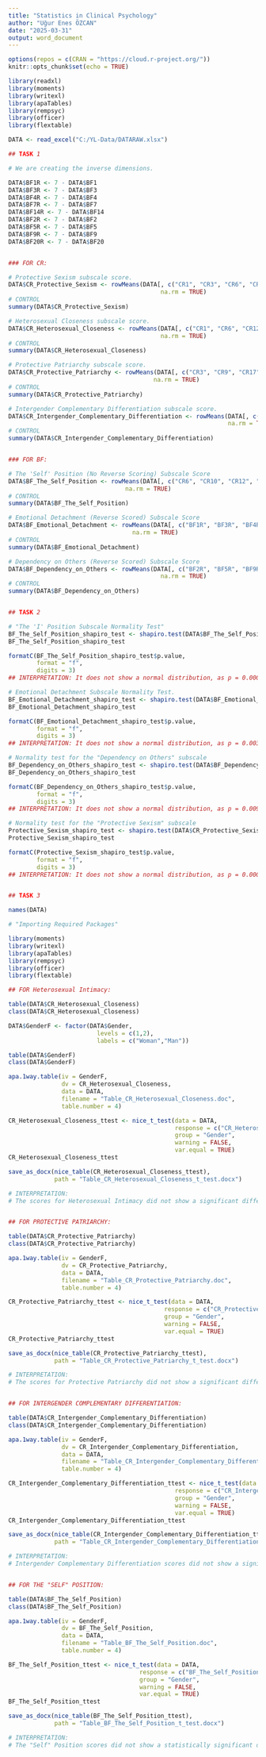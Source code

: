 ---
title: "Statistics in Clinical Psychology"
author: "Uğur Enes ÖZCAN"
date: "2025-03-31"
output: word_document
---

```{r setup, include=FALSE}
options(repos = c(CRAN = "https://cloud.r-project.org/"))
knitr::opts_chunk$set(echo = TRUE)
```

```{r , echo=TRUE}

library(readxl)
library(moments)
library(writexl)
library(apaTables)
library(rempsyc)
library(officer)
library(flextable)

DATA <- read_excel("C:/YL-Data/DATARAW.xlsx")

## TASK 1

# We are creating the inverse dimensions.

DATA$BF1R <- 7 - DATA$BF1
DATA$BF3R <- 7 - DATA$BF3
DATA$BF4R <- 7 - DATA$BF4
DATA$BF7R <- 7 - DATA$BF7
DATA$BF14R <- 7 - DATA$BF14
DATA$BF2R <- 7 - DATA$BF2
DATA$BF5R <- 7 - DATA$BF5
DATA$BF9R <- 7 - DATA$BF9
DATA$BF20R <- 7 - DATA$BF20


### FOR CR:

# Protective Sexism subscale score.
DATA$CR_Protective_Sexism <- rowMeans(DATA[, c("CR1", "CR3", "CR6", "CR9", "CR12", "CR13", "CR17", "CR20")],
                                           na.rm = TRUE)
# CONTROL
summary(DATA$CR_Protective_Sexism)

# Heterosexual Closeness subscale score.
DATA$CR_Heterosexual_Closeness <- rowMeans(DATA[, c("CR1", "CR6", "CR12", "CR13")],
                                           na.rm = TRUE)
# CONTROL
summary(DATA$CR_Heterosexual_Closeness)

# Protective Patriarchy subscale score.
DATA$CR_Protective_Patriarchy <- rowMeans(DATA[, c("CR3", "CR9", "CR17", "CR20")],
                                         na.rm = TRUE)
# CONTROL
summary(DATA$CR_Protective_Patriarchy)

# Intergender Complementary Differentiation subscale score.
DATA$CR_Intergender_Complementary_Differentiation <- rowMeans(DATA[, c("CR8", "CR19", "CR22")],
                                                              na.rm = TRUE)
# CONTROL
summary(DATA$CR_Intergender_Complementary_Differentiation)


### FOR BF:

# The 'Self' Position (No Reverse Scoring) Subscale Score
DATA$BF_The_Self_Position <- rowMeans(DATA[, c("CR6", "CR10", "CR12", "CR13", "CR16")],
                                 na.rm = TRUE)
# CONTROL
summary(DATA$BF_The_Self_Position)

# Emotional Detachment (Reverse Scored) Subscale Score
DATA$BF_Emotional_Detachment <- rowMeans(DATA[, c("BF1R", "BF3R", "BF4R", "BF7R", "BF14R")],
                                   na.rm = TRUE)
# CONTROL
summary(DATA$BF_Emotional_Detachment)

# Dependency on Others (Reverse Scored) Subscale Score
DATA$BF_Dependency_on_Others <- rowMeans(DATA[, c("BF2R", "BF5R", "BF9R", "BF14R", "BF20R")],
                                           na.rm = TRUE)
# CONTROL
summary(DATA$BF_Dependency_on_Others)


## TASK 2

# "The 'I' Position Subscale Normality Test"
BF_The_Self_Position_shapiro_test <- shapiro.test(DATA$BF_The_Self_Position)
BF_The_Self_Position_shapiro_test

formatC(BF_The_Self_Position_shapiro_test$p.value,
        format = "f",
        digits = 3)
## INTERPRETATION: It does not show a normal distribution, as p = 0.000 < alpha = 0.05.

# Emotional Detachment Subscale Normality Test.
BF_Emotional_Detachment_shapiro_test <- shapiro.test(DATA$BF_Emotional_Detachment)
BF_Emotional_Detachment_shapiro_test

formatC(BF_Emotional_Detachment_shapiro_test$p.value,
        format = "f",
        digits = 3)
## INTERPRETATION: It does not show a normal distribution, as p = 0.003 < alpha = 0.05.

# Normality test for the "Dependency on Others" subscale
BF_Dependency_on_Others_shapiro_test <- shapiro.test(DATA$BF_Dependency_on_Others)
BF_Dependency_on_Others_shapiro_test

formatC(BF_Dependency_on_Others_shapiro_test$p.value,
        format = "f",
        digits = 3)
## INTERPRETATION: It does not show a normal distribution, as p = 0.009 < alfa = 0.05

# Normality test for the "Protective Sexism" subscale
Protective_Sexism_shapiro_test <- shapiro.test(DATA$CR_Protective_Sexism)
Protective_Sexism_shapiro_test

formatC(Protective_Sexism_shapiro_test$p.value,
        format = "f",
        digits = 3)
## INTERPRETATION: It does not show a normal distribution, as p = 0.000 < alfa = 0.05


## TASK 3

names(DATA)

# "Importing Required Packages"

library(moments)
library(writexl)
library(apaTables)
library(rempsyc)
library(officer)
library(flextable)

## FOR Heterosexual Intimacy:

table(DATA$CR_Heterosexual_Closeness)
class(DATA$CR_Heterosexual_Closeness)

DATA$GenderF <- factor(DATA$Gender,
                         levels = c(1,2),
                         labels = c("Woman","Man"))

table(DATA$GenderF)
class(DATA$GenderF)

apa.1way.table(iv = GenderF,
               dv = CR_Heterosexual_Closeness,
               data = DATA,
               filename = "Table_CR_Heterosexual_Closeness.doc",
               table.number = 4)

CR_Heterosexual_Closeness_ttest <- nice_t_test(data = DATA,
                                               response = c("CR_Heterosexual_Closeness"),
                                               group = "Gender",
                                               warning = FALSE,
                                               var.equal = TRUE)
CR_Heterosexual_Closeness_ttest

save_as_docx(nice_table(CR_Heterosexual_Closeness_ttest),
             path = "Table_CR_Heterosexual_Closeness_t_test.docx")

# INTERPRETATION:
# The scores for Heterosexual Intimacy did not show a significant difference between gender groups, t(237) = -1.17, p = 0.24, d = -0.22. Although the scores for men (M = 3.49, SD = 1.14) were slightly higher than those for women (M = 3.17, SD = 1.48), this difference was not statistically significant. The effect size (Cohen’s d) is small, indicating that the practical impact of the gender difference is minimal.


## FOR PROTECTIVE PATRIARCHY:

table(DATA$CR_Protective_Patriarchy)
class(DATA$CR_Protective_Patriarchy)

apa.1way.table(iv = GenderF,
               dv = CR_Protective_Patriarchy,
               data = DATA,
               filename = "Table_CR_Protective_Patriarchy.doc",
               table.number = 4)

CR_Protective_Patriarchy_ttest <- nice_t_test(data = DATA,
                                            response = c("CR_Protective_Patriarchy"),
                                            group = "Gender",
                                            warning = FALSE,
                                            var.equal = TRUE)
CR_Protective_Patriarchy_ttest

save_as_docx(nice_table(CR_Protective_Patriarchy_ttest),
             path = "Table_CR_Protective_Patriarchy_t_test.docx")

# INTERPRETATION:
# The scores for Protective Patriarchy did not show a significant difference between gender groups, t(42.68) = -1.57, p = 0.12, d = -0.27. Although the scores for men (M = 3.70, SD = 1.18) were slightly higher than those for women (M = 3.34, SD = 1.35), this difference was not statistically significant. The effect size (Cohen’s d) is small, indicating that the practical impact of the gender difference is minimal.


## FOR INTERGENDER COMPLEMENTARY DIFFERENTIATION: 

table(DATA$CR_Intergender_Complementary_Differentiation)
class(DATA$CR_Intergender_Complementary_Differentiation)

apa.1way.table(iv = GenderF,
               dv = CR_Intergender_Complementary_Differentiation,
               data = DATA,
               filename = "Table_CR_Intergender_Complementary_Differentiation.doc",
               table.number = 4)

CR_Intergender_Complementary_Differentiation_ttest <- nice_t_test(data = DATA,
                                               response = c("CR_Intergender_Complementary_Differentiation"),
                                               group = "Gender",
                                               warning = FALSE,
                                               var.equal = TRUE)
CR_Intergender_Complementary_Differentiation_ttest

save_as_docx(nice_table(CR_Intergender_Complementary_Differentiation_ttest),
             path = "Table_CR_Intergender_Complementary_Differentiation_t_test.docx")

# INTERPRETATION:
# Intergender Complementary Differentiation scores did not show a significant difference between gender groups, t(237) = 0.92, p = 0.35, d = 0.17. Although males (M = 3.57, SD = 1.19) had slightly higher scores than females (M = 3.81, SD = 1.39), this difference was not statistically significant. The effect size (Cohen’s d) was small, indicating that the practical impact of the gender difference is minimal.


## FOR THE "SELF" POSITION:

table(DATA$BF_The_Self_Position)
class(DATA$BF_The_Self_Position)

apa.1way.table(iv = GenderF,
               dv = BF_The_Self_Position,
               data = DATA,
               filename = "Table_BF_The_Self_Position.doc",
               table.number = 4)

BF_The_Self_Position_ttest <- nice_t_test(data = DATA,
                                     response = c("BF_The_Self_Position"),
                                     group = "Gender",
                                     warning = FALSE,
                                     var.equal = TRUE)
BF_The_Self_Position_ttest

save_as_docx(nice_table(BF_The_Self_Position_ttest),
             path = "Table_BF_The_Self_Position_t_test.docx")

# INTERPRETATION:
# The "Self" Position scores did not show a statistically significant difference between gender groups, t(237) = -1.96, p = 0.0504, d = -0.37. Although male participants (M = 3.57, SD = 0.93) had slightly higher scores than female participants (M = 3.09, SD = 1.29), this difference is at the borderline of statistical significance (p = 0.0504) and is generally not considered a meaningful difference. The effect size (Cohen’s d) is moderate, suggesting that the practical impact of the gender difference may be limited.

```
